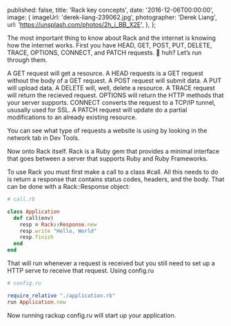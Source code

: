 
  published: false,
  title: 'Rack key concepts',
  date: '2016-12-06T00:00:00',
  image: {
    imageUrl: 'derek-liang-239062.jpg',
    photographer: 'Derek Liang',
    url: 'https://unsplash.com/photos/2h_i_BB_X2E',
  },
};


The most important thing to know about Rack and the internet is knowing how the
internet works. First you have HEAD, GET, POST, PUT, DELETE, TRACE, OPTIONS,
CONNECT, and PATCH requests. 🤔 huh? Let’s run through them.

A GET request will get a resource. A HEAD requests is a GET request without the
body of a GET request. A POST request will submit data. A PUT will upload data.
A DELETE will, well, delete a resource. A TRACE request will return the recieved
request. OPTIONS will return the HTTP methods that your server supports. CONNECT
converts the request to a TCP/IP tunnel, ususally used for SSL. A PATCH request
will update do a partial modifications to an already existing resource.

You can see what type of requests a website is using by looking in the network
tab in Dev Tools.

Now onto Rack itself. Rack is a Ruby gem that provides a minimal interface that
goes between a server that supports Ruby and Ruby Frameworks.

To use Rack you must first make a call to a class #call. All this needs to do is
return a response that contains status codes, headers, and the body. That can be
done with a Rack::Response object:

```ruby
# call.rb

class Application
  def call(env)
    resp = Rack::Response.new
    resp.write "Hello, World"
    resp.finish
  end
end
```

That will run whenever a request is received but you still need to set up a HTTP
serve to receive that request. Using config.ru

```ruby
# config.ru

require_relative "./application.rb"
run Application.new
```

Now running rackup config.ru will start up your application.

